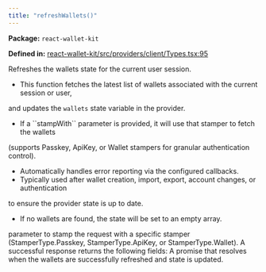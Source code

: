 ```yaml
---
title: "refreshWallets()"
---
```



<p><strong>Package:</strong> <code>react-wallet-kit</code></p>

<p><strong>Defined in:</strong> <a href="https://github.com/tkhq/sdk/blob/main/packages/react-wallet-kit/src/providers/client/Types.tsx#L95">react-wallet-kit/src/providers/client/Types.tsx:95</a></p>

<H3Bordered text="Overview" />

Refreshes the wallets state for the current user session.

<ul>
  <li>This function fetches the latest list of wallets associated with the current session or user,</li>
</ul>

and updates the ``wallets`` state variable in the provider.

<ul>
  <li>If a ``stampWith`` parameter is provided, it will use that stamper to fetch the wallets</li>
</ul>

(supports Passkey, ApiKey, or Wallet stampers for granular authentication control).

<ul>
  <li>Automatically handles error reporting via the configured callbacks.</li>
  <li>Typically used after wallet creation, import, export, account changes, or authentication</li>
</ul>

to ensure the provider state is up to date.

<ul>
  <li>If no wallets are found, the state will be set to an empty array.</li>
</ul>

<H3Bordered text="Parameters" />

<ParamField body="params" type='object' required={false} path="params" >
  <Expandable title="params details">
    <NestedParam parentKey="params" childKey="stampWith" type='StamperType' required={false}>
parameter to stamp the request with a specific stamper (StamperType.Passkey, StamperType.ApiKey, or StamperType.Wallet).
</NestedParam>
  </Expandable>
</ParamField>

<H3Bordered text="Response" />
A successful response returns the following fields:

<ResponseField name="returns" type="void" required={true}>
  A promise that resolves when the wallets are successfully refreshed and state is updated.
</ResponseField>
